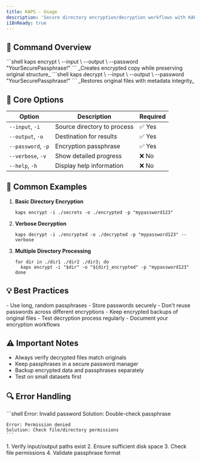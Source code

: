 ```yaml
---
title: KAPS - Usage
description: 'Secure directory encryption/decryption workflows with KAPS'
i18nReady: true
---
```


## 📖 Command Overview

<Tabs>
  <TabItem label="Encrypt" default>
    ```shell
    kaps encrypt \
      --input <source_directory> \
      --output <encrypted_directory> \
      --password "YourSecurePassphrase!"
    ```
    _Creates encrypted copy while preserving original structure_
  </TabItem>

  <TabItem label="Decrypt">
    ```shell
    kaps decrypt \
      --input <encrypted_directory> \
      --output <decrypted_directory> \
      --password "YourSecurePassphrase!"
    ```
    _Restores original files with metadata integrity_
  </TabItem>
</Tabs>

## 🧰 Core Options

| Option | Description | Required |
|--------|-------------|----------|
| `--input`, `-i` | Source directory to process | ✅ Yes |
| `--output`, `-o` | Destination for results | ✅ Yes |
| `--password`, `-p` | Encryption passphrase | ✅ Yes |
| `--verbose`, `-v` | Show detailed progress | ❌ No |
| `--help`, `-h` | Display help information | ❌ No |

## 🎯 Common Examples

<Steps>

1. **Basic Directory Encryption**
   
   ```shell
   kaps encrypt -i ./secrets -o ./encrypted -p "mypassword123"
   ```

2. **Verbose Decryption**
   
   ```shell
   kaps decrypt -i ./encrypted -o ./decrypted -p "mypassword123" --verbose
   ```

3. **Multiple Directory Processing**
   
   ```shell
   for dir in ./dir1 ./dir2 ./dir3; do
     kaps encrypt -i "$dir" -o "${dir}_encrypted" -p "mypassword123"
   done
   ```

</Steps>

## 💡 Best Practices

<CardGrid>
  <LinkCard title="Password Management">
    - Use long, random passphrases
    - Store passwords securely
    - Don't reuse passwords across different encryptions
  </LinkCard>

  <LinkCard title="Backup Strategy">
    - Keep encrypted backups of original files
    - Test decryption process regularly
    - Document your encryption workflows
  </LinkCard>
</CardGrid>

## ⚠️ Important Notes

- Always verify decrypted files match originals
- Keep passphrases in a secure password manager
- Backup encrypted data and passphrases separately
- Test on small datasets first

## 🔍 Error Handling

<Tabs>
  <TabItem label="Common Errors" default>
    ```shell
    Error: Invalid password
    Solution: Double-check passphrase

    Error: Permission denied
    Solution: Check file/directory permissions
    ```
  </TabItem>
  
  <TabItem label="Recovery Steps">
    1. Verify input/output paths exist
    2. Ensure sufficient disk space
    3. Check file permissions
    4. Validate passphrase format
  </TabItem>
</Tabs>